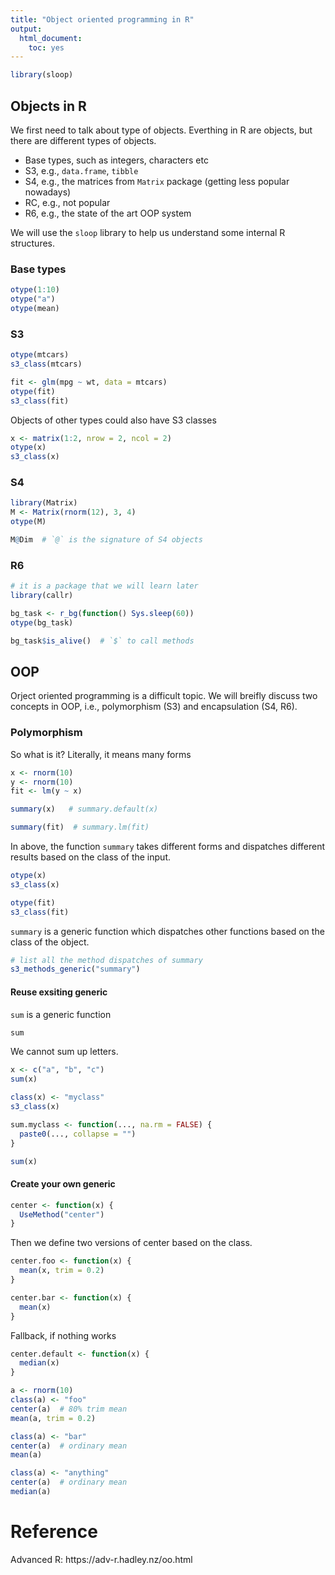 ```yaml
---
title: "Object oriented programming in R"
output: 
  html_document: 
    toc: yes
---
```


```r
library(sloop)
```

## Objects in R

We first need to talk about type of objects. Everthing in R are objects, but there are different types of objects.

- Base types, such as integers, characters etc
- S3, e.g., `data.frame`, `tibble`
- S4, e.g., the matrices from `Matrix` package (getting less popular nowadays)
- RC, e.g., not popular
- R6, e.g., the state of the art OOP system


We will use the `sloop` library to help us understand some internal R structures.


### Base types

```r
otype(1:10)
otype("a")
otype(mean)
```


### S3
```r
otype(mtcars)
s3_class(mtcars)
```

```r
fit <- glm(mpg ~ wt, data = mtcars)
otype(fit)
s3_class(fit)
```


Objects of other types could also have S3 classes

```r
x <- matrix(1:2, nrow = 2, ncol = 2)
otype(x)
s3_class(x)
```

### S4
```r
library(Matrix)
M <- Matrix(rnorm(12), 3, 4)
otype(M)
```

```r
M@Dim  # `@` is the signature of S4 objects
```

### R6

```r
# it is a package that we will learn later
library(callr)
```

```r
bg_task <- r_bg(function() Sys.sleep(60))
otype(bg_task)
```

```r
bg_task$is_alive()  # `$` to call methods
```

## OOP

Orject oriented programming is a difficult topic. We will breifly discuss two concepts in OOP, i.e., polymorphism (S3) and encapsulation (S4, R6).


### Polymorphism

So what is it? Literally, it means many forms

```r
x <- rnorm(10)
y <- rnorm(10)
fit <- lm(y ~ x)
```

```r
summary(x)   # summary.default(x)
```

```r
summary(fit)  # summary.lm(fit)
```

In above, the function `summary` takes different forms and dispatches different results based on the class of the input.

```r
otype(x)
s3_class(x)
```


```r
otype(fit)
s3_class(fit)
```




`summary` is a generic function which dispatches other functions based on the class of the object.
```r
# list all the method dispatches of summary
s3_methods_generic("summary")
```

#### Reuse exsiting generic


`sum` is a generic function

```r
sum
```

We cannot sum up letters.
```r
x <- c("a", "b", "c")
sum(x)
```

```r
class(x) <- "myclass"
s3_class(x)
```

```r
sum.myclass <- function(..., na.rm = FALSE) {
  paste0(..., collapse = "")
}
```

```r
sum(x)
```


#### Create your own generic

```r
center <- function(x) {
  UseMethod("center")
}
```

Then we define two versions of center based on the class.
```r
center.foo <- function(x) {
  mean(x, trim = 0.2)
}

center.bar <- function(x) {
  mean(x)
}
```

Fallback, if nothing works
```r
center.default <- function(x) {
  median(x)
}
```



```r
a <- rnorm(10)
class(a) <- "foo"
center(a)  # 80% trim mean
mean(a, trim = 0.2)
```

```r
class(a) <- "bar"
center(a)  # ordinary mean
mean(a)
```

```r
class(a) <- "anything"
center(a)  # ordinary mean
median(a)
```


# Reference

Advanced R: https://adv-r.hadley.nz/oo.html
